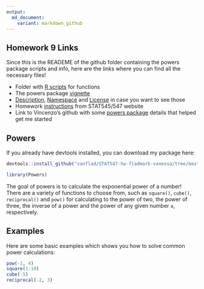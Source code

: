 ```yaml
---
output:
  md_document:
    variant: markdown_github
---
```


## Homework 9 Links

Since this is the READEME of the github folder containing the powers package scripts and info, here are the links where you can find all the necessary files!

* Folder with [R scripts](https://github.com/vanflad/STAT547-hw-fladmark-vanessa/tree/master/Homework%209/R) for functions
* The powers package [vignette](https://github.com/vanflad/STAT547-hw-fladmark-vanessa/blob/master/Homework%209/inst/doc/my_vignette.Rmd)
* [Description](https://github.com/vanflad/STAT547-hw-fladmark-vanessa/blob/master/Homework%209/DESCRIPTION), [Namespace](https://github.com/vanflad/STAT547-hw-fladmark-vanessa/blob/master/Homework%209/NAMESPACE) and [License]() in case you want to see those
* Homework [instructions](http://stat545.com/hw09_package.html) from STAT545/547 website
* Link to Vincenzo's github with some [powers package](https://github.com/vincenzocoia/powers/blob/master/R/pow.R) details that helped get me started

## Powers

If you already have devtools installed, you can download my package here:

```r
devtools::install_github("vanflad/STAT547-hw-fladmark-vanessa/tree/master/Homework%209/Powers")

library(Powers)
```

The goal of powers is to calculate the exponential power of a number! There are a variety of functions to choose from, such as `square()`, `cube()`, `reciprocal()` and `pow()` for calculating to the power of two, the power of three, the inverse of a power and the power of any given number `a`, respectively.

## Examples

Here are some basic examples which shows you how to solve common power calculations:

```r
pow(-2, 4)
square(1:10)
cube(-5)
reciprocal(-2, 3)
```
